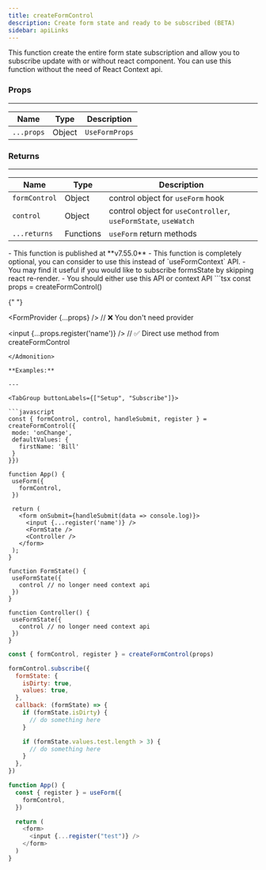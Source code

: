 ```yaml
---
title: createFormControl
description: Create form state and ready to be subscribed (BETA)
sidebar: apiLinks
---
```


This function create the entire form state subscription and allow you to subscribe update with or without react component. You can use this function without the need of React Context api.

### Props

---

| Name       | Type                        | Description    |
| ---------- | --------------------------- | -------------- |
| `...props` | <TypeText>Object</TypeText> | `UseFormProps` |

### Returns

---

| Name          | Type                           | Description                                                    |
| ------------- | ------------------------------ | -------------------------------------------------------------- |
| `formControl` | <TypeText>Object</TypeText>    | control object for `useForm` hook                              |
| `control`     | <TypeText>Object</TypeText>    | control object for `useController`, `useFormState`, `useWatch` |
| `...returns`  | <TypeText>Functions</TypeText> | `useForm` return methods                                       |

<Admonition type="important" title="Notes">
  - This function is published at **v7.55.0** - This function is
  completely optional, you can consider to use this instead of `useFormContext`
  API. - You may find it useful if you would like to subscribe formsState by
  skipping react re-render.
</Admonition>

<Admonition type="important" title="Rules">
 - You should either use this API or context API
 ```tsx
 const props = createFormControl()

{" "}

<FormProvider {...props} /> // ❌ You don't need provider

 <input {...props.register('name')} /> // ✅ Direct use method from createFormControl
 ```
</Admonition>

**Examples:**

---

<TabGroup buttonLabels={["Setup", "Subscribe"]}>

```javascript
const { formControl, control, handleSubmit, register } = createFormControl({
  mode: 'onChange',
  defaultValues: {
    firstName: 'Bill'
  }
}})

function App() {
  useForm({
    formControl,
  })

  return (
    <form onSubmit={handleSubmit(data => console.log)}>
      <input {...register('name')} />
      <FormState />
      <Controller />
    </form>
  );
}

function FormState() {
  useFormState({
    control // no longer need context api
  })
}

function Controller() {
  useFormState({
    control // no longer need context api
  })
}
```

```javascript
const { formControl, register } = createFormControl(props)

formControl.subscribe({
  formState: {
    isDirty: true,
    values: true,
  },
  callback: (formState) => {
    if (formState.isDirty) {
      // do something here
    }

    if (formState.values.test.length > 3) {
      // do something here
    }
  },
})

function App() {
  const { register } = useForm({
    formControl,
  })

  return (
    <form>
      <input {...register("test")} />
    </form>
  )
}
```

</TabGroup>
